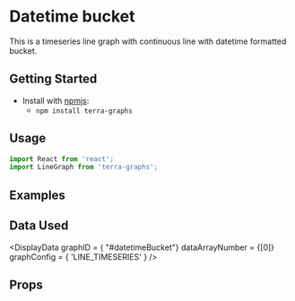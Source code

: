 
# Datetime bucket

This is a timeseries line graph with continuous line with datetime formatted bucket.

## Getting Started

- Install with [npmjs](https://www.npmjs.com):
  - `npm install terra-graphs`

## Usage

```jsx
import React from 'react';
import LineGraph from 'terra-graphs';
```
## Examples
<LineGraph />

## Data Used
<DisplayData graphID = { "#datetimeBucket"} dataArrayNumber = {[0]} graphConfig = { 'LINE_TIMESERIES' } />

## Props
<PropsTable />